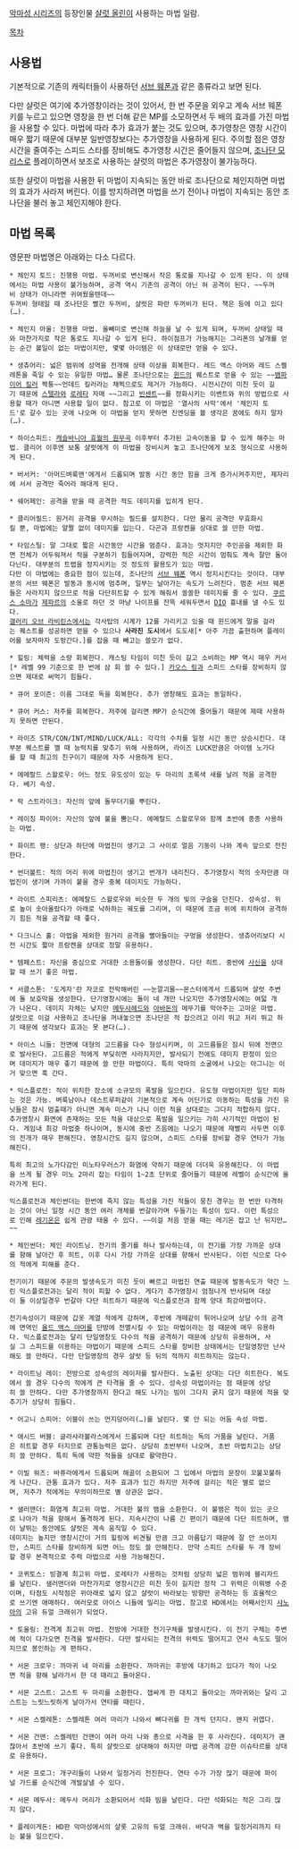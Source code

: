[[악마성 시리즈]]의 등장인물 [[샬럿 올린]]이 사용하는 마법 일람.

[[목차]]

== 사용법 ==
기본적으로 기존의 캐릭터들이 사용하던 [[서브 웨폰]]과 같은 종류라고 보면 된다.

다만 샬럿은 여기에 추가영창이라는 것이 있어서, 한 번 주문을 외우고 계속 서브 웨폰 키를 누르고 있으면 영창을 한 번 더해 같은 MP를 소모하면서 두 배의 효과를 가진 마법을 사용할 수 있다. 마법에 따라 추가 효과가 붙는 것도 있으며, 추가영창은 영창 시간이 매우 짧기 때문에 대부분 일반영창보다는 추가영창을 사용하게 된다.
주의할 점은 영창시간을 줄여주는 스피드 스타를 장비해도 추가영창 시간은 줄어들지 않으며, [[조나단 모리스]]로 플레이하면서 보조로 사용하는 샬럿의 마법은 추가영창이 불가능하다.

또한 샬럿이 마법을 사용한 뒤 마법이 지속되는 동안 바로 조나단으로 체인지하면 마법의 효과가 사라져 버린다. 이를 방지하려면 마법을 쓰기 전이나 마법이 지속되는 동안 조나단을 불러 놓고 체인지해야 한다.

== 마법 목록 ==
영문판 마법명은 아래와는 다소 다르다.

 * 체인지 토드: 진행용 마법. 두꺼비로 변신해서 작은 통로를 지나갈 수 있게 된다. 이 상태에서는 마법 사용이 불가능하며, 공격 역시 기존의 공격이 아닌 혀 공격이 된다. ~~두꺼비 상태가 아니라면 귀여웠을텐데~~
 두꺼비 형태일 때 조나단은 빨간 두꺼비, 샬럿은 파란 두꺼비가 된다. 책은 등에 이고 있다(…).

 * 체인지 아울: 진행용 마법. 올빼미로 변신해 하늘을 날 수 있게 되며, 두꺼비 상태일 때와 마찬가지로 작은 통로도 지나갈 수 있게 된다. 하이점프가 가능해지는 그리폰의 날개를 얻는 순간 볼일이 없는 마법이지만, 몇몇 아이템은 이 상태로만 얻을 수 있다.

 * 생츄어리: 넓은 범위에 성역을 전개해 상태 이상을 회복한다. 레드 액스 아머와 레드 스켈레톤을 죽일 수 있는 유일한 마법… 물론 조나단으로는 [[윈드]]의 퀘스트로 얻을 수 있는 ~~[[뱀파이어 킬러]] 짝퉁~~언데드 킬러라는 채찍으로도 제거가 가능하다. 시전시간이 미친 듯이 길기 때문에 [[스텔라 리카드|스텔라]]와 [[로레타 리카드|로레타]] 자매 ~~그리고 [[빈센트 도린|빈센트]]~~를 정화시키는 이벤트와 위의 방법으로 사용할 때가 아니면 사용할 일이 없다. 참고로 이 마법은 '열사의 사막'에서 '체인지 토드'로 갈수 있는 곳에 나오며 이 마법을 얻지 못하면 진엔딩을 볼 생각은 꿈에도 하지 말자(…).

 * 하이스피드: [[캐슬바니아 효월의 원무곡]] 이후부터 추가된 고속이동을 할 수 있게 해주는 마법. 클리어 이후엔 보통 샬럿에게 이 마법을 장비시켜 놓고 조나단에게 보조 형식으로 사용하게 된다.

 * 버서커: '아머드벼룩맨'에게서 드롭되며 발동 시간 동안 힘을 크게 증가시켜주지만, 제자리에 서서 공격만 죽어라 해대게 된다.

 * 쉐어페인: 공격을 받을 때 공격한 적도 데미지를 입히게 된다.

 * 클리어필드: 원거리 공격을 무시하는 필드를 설치한다. 다만 물리 공격만 무효화시킬 뿐, 마법에는 얄짤 없이 데미지를 입는다. 다곤과 프랑켄을 상대로 쓸 만한 마법.

 * 타임스틸: 말 그대로 짧은 시간동안 시간을 멈춘다. 효과는 멋지지만 주인공을 제외한 화면 전체가 어두워져서 적을 구분하기 힘들어지며, 강력한 적은 시간이 멈춰도 계속 잘만 돌아다닌다. 대부분의 트랩을 정지시키는 것 정도의 활용도가 있는 마법.
 다만 이 마법에는 중요한 점이 있는데, 조나단의 [[서브 웨폰]] 역시 정지시킨다는 것이다. 대부분의 서브 웨폰은 발동과 동시에 멈추며, 일부는 날아가는 속도가 느려진다. 멈춘 서브 웨폰들은 사라지지 않으므로 적을 다단히트할 수 있게 해줘서 쏠쏠한 데미지를 줄 수 있다. [[쿠르스 소마]]가 [[제파르]]의 소울로 하던 것 마냥 나이프를 잔뜩 세워두면서 [[DIO(죠죠의 기묘한 모험)|DIO]] 흉내를 낼 수도 있다.
 [[갤러리 오브 라비린스]]에서는 각사탑의 시계가 12를 가리키고 있을 때 윈드에게 말을 걸라는 퀘스트를 성공하면 얻을 수 있으나 '''사라진 도시'''에서 도도새[* 아주 가끔 출현하며 플레이어를 보자마자 도망간다.]를 잡을 때 빼고는 쓸모가 없다.

 * 힐링: 체력을 소량 회복한다. 캐스팅 타임이 미친 듯이 길고 소비하는 MP 역시 매우 커서[* 레벨 99 기준으로 한 번에 삼 회 쓸 수 있다.] [[카오스 링]]과 스피드 스타를 장비하지 않으면 제대로 써먹기 힘들다.

 * 큐어 포이즌: 이름 그대로 독을 회복한다. 추가 영창해도 효과는 동일하다.

 * 큐어 커스: 저주를 회복한다. 저주에 걸리면 MP가 순식간에 줄어들기 때문에 제때 사용하지 못하면 안된다.

 * 라이즈 STR/CON/INT/MIND/LUCK/ALL: 각각의 수치를 일정 시간 동안 상승시킨다. 대부분 퀘스트를 깰 때 능력치를 맞추기 위해 사용하며, 라이즈 LUCK만큼은 아이템 노가다를 할 때 최고의 친구이기 때문에 자주 사용하게 된다.

 * 에메랄드 스왈로우: 어느 정도 유도성이 있는 두 마리의 초록색 새를 날려 적을 공격한다. 베기 속성.

 * 락 스트라이크: 자신의 앞에 돌무더기를 뿌린다.

 * 레이징 파이어: 자신의 앞에 불을 뿜는다. 에메랄드 스왈로우와 함께 초반에 종종 사용하는 마법.

 * 화이트 팽: 상단과 하단에 마법진이 생기고 그 사이로 얼음 기둥이 나와 계속 앞으로 전진한다.

 * 썬더볼트: 적의 머리 위에 마법진이 생기고 번개가 내리친다. 추가영창시 적의 숫자만큼 마법진이 생기며 가까이 붙을 경우 중복 데미지도 가능하다.

 * 라이트 스피리츠: 에메랄드 스왈로우와 비슷한 두 개의 빛의 구슬을 던진다. 성속성. 위로 높이 솟아올랐다가 아래로 낙하하는 궤도를 그리며, 이 때문에 조금 위에 위치하여 공격하기 힘든 적을 공격할 때 좋다.

 * 다크니스 홀: 마법을 제외한 원거리 공격을 빨아들이는 구멍을 생성한다. 생츄어리보다 시전 시간도 짧아 프랑켄을 상대로 정말 유용하다.

 * 템페스트: 자신을 중심으로 거대한 소용돌이를 생성한다. 다단 히트. 중반에 [[사신(악마성 시리즈)|사신]]을 상대할 때 쓰기 좋은 마법.

 * 서클스톤: '도게자'란 자코로 전락해버린 ~~눈깔괴물~~몬스터에게서 드롭되며 샬럿 주변에 돌 보호막을 생성한다. 단기영창시에는 돌이 네 개만 나오지만 추가영창시에는 여덟 개가 나온다. 데미지 자체는 낮지만 [[메두사헤드]]와 [[아바돈]]의 메뚜기를 막아주는 고마운 마법.
 샬럿으로 이걸 사용하고 조나단을 꺼내놓으면 조나단은 적 잡으려고 이리 뛰고 저리 뛰고 하기 때문에 생각보다 효과는 못 본다(…).

 * 아이스 니들: 전면에 대형의 고드름을 다수 형성시키며, 이 고드름들은 잠시 뒤에 전면으로 발사된다. 고드름은 적에게 부딪히면 사라지지만, 발사되기 전에도 데미지 판정이 있으며 데미지가 매우 좋기 때문에 쓸 만한 마법이다. 특히 악마의 소굴에서 나오는 아그니는 이거 맞으면 훅 간다.

 * 익스플로전: 적이 위치한 장소에 소규모의 폭발을 일으킨다. 유도형 마법이지만 일단 피하는 것은 가능. 벼룩남이나 데스트루퍼같이 기본적으로 계속 어딘가로 이동하는 특성을 가진 유닛들은 잠시 멈출때가 아니면 계속 미스가 나니 이런 적을 상대로는 그다지 적합하지 않다.
 추가영창시 화면에 존재하는 모든 적을 대상으로 폭발을 일으키는 가히 사기적인 마법이 된다. 게임내 최강 마법중 하나이며, 동시에 중반 즈음에는 나오기 때문에 재빨리 사두면 이후의 전개가 매우 편해진다. 영창시간도 길지 않으며, 스피드 스타를 장비할 경우 연타가 가능해진다.

 특히 최고의 노가다감인 미노타우러스가 화염에 약하기 때문에 더더욱 유용해진다. 이 마법을 쓰게 될 경우 미노 2마리 잡는 타임이 1~2초 단위로 줄어들기 때문에 레벨이 순식간에 올라가게 된다.

 익스플로전과 체인썬더는 한번에 죽지 않는 특성을 가진 적들이 뭉친 경우는 한 번만 타격하는 것이 아닌 일정 시간 동안 여러 개체를 번갈아가며 두들기는 특성이 있다. 이런 특성으로 인해 [[레기온(악마성 시리즈)|레기온]]은 쉽게 관광 태울 수 있다. ~~이걸 처음 얻을 때는 레기온 잡고 난 뒤지만…~~

 * 체인썬더: 체인 라이트닝. 전기의 줄기를 하나 발사하는데, 이 전기를 가장 가까운 상대를 향해 날아간 후 히트, 이후 다시 가장 가까운 상대를 향해서 반사된다. 이런 식으로 다수의 적에게 피해를 준다.

 전기이기 때문에 주문의 발생속도가 미친 듯이 빠르고 마법진 연출 때문에 발동속도가 약간 느린 익스플로전과는 달리 적이 피할 수 없다. 게다가 추가영창시 엄청나게 반사되며 대상이 둘 이상일경우 번갈아 다단 히트하기 때문에 익스플로전과 함께 양대 최강마법이다.

 전기속성이기 때문에 갑옷 계열 적에게 강하며, 후반에 개떼같이 튀어나오며 상당 수의 공격에 면역인 [[올드 액스 아머]]를 단방에 전멸시킬 수 있는 마법이라는 점 때문에 매우 유용하다. 익스플로전과는 달리 단일영창도 다수의 적을 공격하기 때문에 상당히 유용하며, 사실 그 스피드를 이용하는 마법이기 때문에 스피드 스타를 장비한 상태에서는 단일영창만 난사해도 쓸 만하다. 다만 단일영창의 경우 샬럿 등 뒤의 적까지 히트하지는 않는다.

 * 라이트닝 레이: 전방으로 성속성의 레이저를 발사한다. 노출된 상대는 다단 히트한다. 복도에서 쓸 경우 다수의 적에게 큰 타격을 줄 수 있다. 성속성 마법이라는 점 때문에 상당히 쓸 만하다. 다만 추가영창까지 한다고 해도 나가는 빔이 그다지 굵지 않기 때문에 적을 맞추기가 상당히 힘들다.

 * 어고니 스피어: 이블이 쓰는 먼지덩어리(…)를 날린다. 몇 안 되는 어둠 속성 마법.

 * 애시드 버블: 글라샤라볼라스에게서 드롭되며 다단 히트하는 독의 거품을 날린다. 거품은 히트할 경우 터지므로 관통능력은 없다. 상당히 초반부터 나오며, 초반 마법치고는 상당히 쓸 만하다. 특히 독에 약한 적들을 상대로 활약한다.

 * 이빌 워즈: 바퓨라에게서 드롭되며 해골이 소환되어 그 입에서 마법의 문장이 꼬불꼬불하게 나간다. 관통 효과가 있다. 저주 효과가 있긴 하지만 저주에 걸리는 적은 별로 없으며, 저주가 적에게는 무의미하므로 별 상관은 없다.

 * 샐러맨더: 화염계 최고위 마법. 거대한 불의 뱀을 소환한다. 이 불뱀은 적이 있는 곳으로 나아가 적을 향해서 돌격하게 된다. 지속시간이 나름 긴 편이기 때문에 다단 히트하며, 뱀이 날뛰는 동안에도 샬럿은 계속 움직일 수 있다.
 데미지는 높지만 영창시간이 거의 힐링에 비견될 만큼 크고 아름답기 때문에 잘 안 쓰이지만, 스피드 스타를 장비하게 되면 어느 정도 쓸 만해진다. 만약 스피드 스타를 두 개 장비할 경우 본격적으로 주력 마법으로 사용 가능해진다.

 * 코퀴토스: 빙결계 최고위 마법. 로레타가 사용하는 것처럼 상당히 넓은 범위에 블리자드를 날린다. 샐러맨더와 마찬가지로 영창시간은 미친 듯이 길지만 정작 그 위력은 이뭐병 수준이며, 타점도 시작점은 위아래로 넓지 않고 샬럿이 바라보는 방향만 공격하는 등 효율적으로 쓰기엔 애매하다. 여러모로 아이스 니들에 밀리는 마법. 참고로 HD에서는 어째서인지 [[샤노아]]의 고유 듀얼 크래쉬가 되었다.

 * 토울링: 전격계 최고위 마법. 전방에 거대한 전기구체를 발생시킨다. 이 전기 구체는 주변에 적이 다가오면 전격을 발사한다. 다만 발사되는 전격의 위력도 떨어지고 연사 속도도 떨어지므로 봉인하는 게 편하다.

 * 서몬 크로우: 까마귀 네 마리를 소환한다. 까마귀는 후방에 대기하고 있다가 적이 나오면 적을 향해 날라가서 한 대 때리고 돌아온다.

 * 서몬 고스트: 고스트 두 마리를 소환한다. 잽싸게 한 대치고 돌아오는 까마귀와는 달리 고스트는 느릿느릿하게 날아가서 연타를 때린다.

 * 서몬 스켈레톤: 스켈레톤 여러 마리가 나와서 뼈다귀를 한 개씩 던지다. 왠지 귀엽다.

 * 서몬 건맨: 스켈레턴 건맨이 여러 마리 나와 총으로 사격을 한 후 사라진다. 데미지가 괜찮아서 초반에 쓰기 좋다. 특히 샬럿으로 상대해야 하지만 마법 공격에 강한 이슈타르를 상대로 유용하다.

 * 서몬 프로그: 개구리들이 나와서 일정거리 전진한다. 연타 수가 가장 많기 때문에 파이널 가드를 순식간에 개발살낼 수 있다.

 * 서몬 메두사: 메두사 머리가 소환되어서 석화 빔을 날린다. 다만 석화되는 적은 그리 많지 않다.

 * 플레이게돈: HD판 악마성에서의 샬롯 고유의 듀얼 크래쉬. 바닥과 벽을 일정거리까지 타는 불을 일으킨다.
